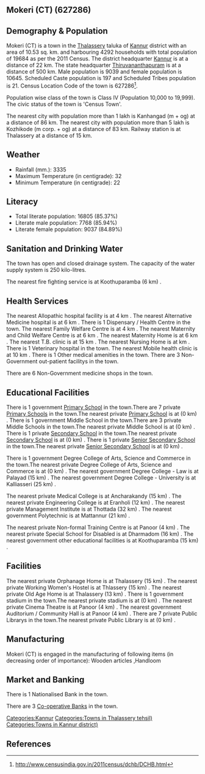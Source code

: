 {{Infobox settlement
| name=Mokeri (CT)
| native_name=
| native_name_lang=
| other_name=
| nickname=
| settlement_type=Town
| image_skyline=
| image_alt=
| image_caption=
| pushpin_map=India Kerala
| pushpin_label_position=right
| pushpin_map_alt=
| pushpin_map_caption=Location in Kerala, India
| latd=
| latm=
| lats=
| latNS=
| longd=
| longm=
| longs=
| longEW=
| coordinates_display=inline,title
| subdivision_type=Country
| subdivision_name={{flag|India}}
| subdivision_type1=[[States and territories of India|State]]
| subdivision_name1=Kerala 
| subdivision_type2=[[List of districts of India|District]]
| subdivision_name2=Kannur
| subdivision_type3=Tahsil
| subdivision_name3=Thalassery
| website=
| established_title=<!-- Established -->
| established_date=
| founder=
| named_for=
| government_type=
| governing_body=
| unit_pref=Metric
| area_footnotes=
| area_rank=
| area_total_km2=10.53
| elevation_footnotes=
| elevation_m=
| population_total=19684
| population_as_of=2011
| population_rank=
| population_density_km2=1869
| population_demonym=
| population_footnotes=
| demographics_type1=Languages=
| demographics1_title1=Official=
| demographics1_info1=[[Malayalam language|Malayalam]]
| timezone1=[[Indian Standard Time|IST]]
| utc_offset1==+5:30
| postal_code_type=[[Postal Index Number|PIN]]
| postal_code=
| area_code_type=Telephone code
| area_code=
| registration_plate=
| blank1_name_sec1=Nearest city
| blank1_info_sec1=[[Kanhangad  (m + og)]]
| blank2_name_sec1=[[Human sex ratio|Sex ratio]]
| blank2_info_sec1=1177
| blank3_name_sec1=Literacy
| blank3_info_sec1=85.37%
| blank1_name_sec2=[[2011 Census of India|2011 census]] code
| blank1_info_sec2=627286
| footnotes=
}}

== Mokeri (CT) (627286) ==

== Demography & Population ==

Mokeri (CT) is a town in the [[Thalassery]] taluka of [[Kannur]] district with an area of 10.53 sq. km. and harbouring 4292 households with total population of 19684 as per the 2011 Census. The district headquarter [[Kannur]] is at a distance of 22 km. The state headquarter [[Thiruvananthapuram]] is at a distance of 500 km. Male population is 9039 and female population is 10645. Scheduled Caste population is 197 and Scheduled Tribes population is 21. Census Location Code of the town is 627286<ref>http://www.censusindia.gov.in/2011census/dchb/DCHB.html</ref>.

Population wise class of the town is Class IV (Population 10,000 to 19,999).
The civic status of the town is 'Census Town'.

The nearest city with population more than 1 lakh is Kanhangad  (m + og) at a distance of 86 km. The nearest city with population more than 5 lakh is Kozhikode (m corp. + og) at a distance of 83 km. Railway station is at Thalassery at a distance of 15 km.


== Weather ==  
* Rainfall (mm.): 3335 
* Maximum Temperature (in centigrade): 32
* Minimum Temperature (in centigrade): 22


== Literacy ==  
* Total literate population: 16805 (85.37%)
* Literate male population: 7768 (85.94%)
* Literate female population: 9037 (84.89%)


== Sanitation and Drinking Water ==  
The town has open and closed drainage system.
The capacity of the water supply system is 250 kilo-litres.

The nearest fire fighting service is at Koothuparamba (6 km) .


== Health Services ==
The nearest Allopathic hospital facility is at 4 km .
The nearest Alternative Medicine hospital is at 6 km .
There is 1 Dispensary / Health Centre in the town.
The nearest Family Welfare Centre is at 4 km .
The nearest Maternity and Child Welfare Centre is at 6 km .
The nearest Maternity Home is at 6 km .
The nearest T.B. clinic is at 15 km .
The nearest Nursing Home is at  km .
There is 1 Veterinary hospital in the town.
The nearest Mobile health clinic is at 10 km .
There is 1 Other medical amenities in the town.
There are 3 Non-Government out-patient facilitys in the town.


There are 6 Non-Government medicine shops in the town.


== Educational Facilities ==
There is 1 government [[Primary School]] in the town.There are 7 private [[Primary School]]s in the town.The nearest private [[Primary School]] is at  (0 km) .
There is 1 government Middle School in the town.There are 3 private Middle Schools in the town.The nearest private Middle School is at  (0 km) .
There is 1 private [[Secondary School]] in the town.The nearest private [[Secondary School]] is at  (0 km) .
There is 1 private [[Senior Secondary School]] in the town.The nearest private [[Senior Secondary School]] is at  (0 km) .
 
 
 
 
 
There is 1 government Degree College of Arts, Science and Commerce in the town.The nearest private Degree College of Arts, Science and Commerce is at  (0 km) .
The nearest government Degree College - Law is at Palayad (15 km) .
The nearest government Degree College - University is at Kalliasseri (25 km) .
 
The nearest private Medical College is at Ancharakandy (15 km) .
The nearest private Engineering College is at Eranholi (12 km) .
The nearest private Management Institute is at Thottada  (32 km) .
The nearest government Polytechnic is at Mattannur (21 km) .
 
The nearest private Non-formal Training Centre is at Panoor (4 km) .
The nearest private Special School for Disabled is at Dharmadom (16 km) .
The nearest government other educational facilities is at Koothuparamba (15 km) .


== Facilities ==
The nearest private Orphanage Home is at Thalassery (15 km) .
The nearest private Working Women's Hostel is at Thlassery (15 km) .
The nearest private Old Age Home is at Thalassery (13 km) .
There is 1 government stadium in the town.The nearest private stadium is at  (0 km) .
The nearest private Cinema Theatre is at Panoor (4 km) .
The nearest government Auditorium / Community Hall is at Panoor (4 km) .
There are 7 private Public Librarys in the town.The nearest private Public Library is at  (0 km) .


== Manufacturing ==
Mokeri (CT) is engaged in the manufacturing of following items (in decreasing order of importance): Wooden articles  ,Handloom


== Market and Banking ==
There is 1 Nationalised Bank in the town.

There are 3 [[Co-operative Bank]]s in the town.




[[Categories:Kannur]]
[[Categories:Towns in Thalassery tehsil)]]
[[Categories:Towns in Kannur district)]]


== References ==
{{Reflist}}


